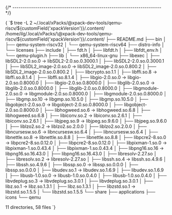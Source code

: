


{/* ------------------------------------------------------------------------ */}

<CodeBlock language="console"> {
`$ tree -L 2 ~/.local/xPacks/\@xpack-dev-tools/qemu-riscv/${customField('xpackVersion')}/.content/
/home/ilg/.local/xPacks/\@xpack-dev-tools/qemu-riscv/${customField('xpackVersion')}/.content/
├── README.md
├── bin
│   ├── qemu-system-riscv32
│   └── qemu-system-riscv64
├── distro-info
│   └── licenses
├── include
│   ├── fdt.h
│   ├── libfdt.h
│   ├── libfdt_env.h
│   └── qemu-plugin.h
├── lib
│   └── x86_64-linux-gnu
├── libexec
│   ├── libSDL2-2.0.so.0 -> libSDL2-2.0.so.0.3000.1
│   ├── libSDL2-2.0.so.0.3000.1
│   ├── libSDL2_image-2.0.so.0 -> libSDL2_image-2.0.so.0.800.2
│   ├── libSDL2_image-2.0.so.0.800.2
│   ├── libcrypto.so.1.1
│   ├── libffi.so.8 -> libffi.so.8.1.4
│   ├── libffi.so.8.1.4
│   ├── libgio-2.0.so.0 -> libgio-2.0.so.0.8000.0
│   ├── libgio-2.0.so.0.8000.0
│   ├── libglib-2.0.so.0 -> libglib-2.0.so.0.8000.0
│   ├── libglib-2.0.so.0.8000.0
│   ├── libgmodule-2.0.so.0 -> libgmodule-2.0.so.0.8000.0
│   ├── libgmodule-2.0.so.0.8000.0
│   ├── libgmp.so.10 -> libgmp.so.10.5.0
│   ├── libgmp.so.10.5.0
│   ├── libgobject-2.0.so.0 -> libgobject-2.0.so.0.8000.0
│   ├── libgobject-2.0.so.0.8000.0
│   ├── libhogweed.so.6 -> libhogweed.so.6.8
│   ├── libhogweed.so.6.8
│   ├── libiconv.so.2 -> libiconv.so.2.6.1
│   ├── libiconv.so.2.6.1
│   ├── libjpeg.so.9 -> libjpeg.so.9.6.0
│   ├── libjpeg.so.9.6.0
│   ├── liblzo2.so.2 -> liblzo2.so.2.0.0
│   ├── liblzo2.so.2.0.0
│   ├── libncursesw.so.6 -> libncursesw.so.6.4
│   ├── libncursesw.so.6.4
│   ├── libnettle.so.8 -> libnettle.so.8.8
│   ├── libnettle.so.8.8
│   ├── libpcre2-8.so.0 -> libpcre2-8.so.0.12.0
│   ├── libpcre2-8.so.0.12.0
│   ├── libpixman-1.so.0 -> libpixman-1.so.0.43.4
│   ├── libpixman-1.so.0.43.4
│   ├── libpng16.so.16 -> libpng16.so.16.43.0
│   ├── libpng16.so.16.43.0
│   ├── libresolv-2.27.so
│   ├── libresolv.so.2 -> libresolv-2.27.so
│   ├── libssh.so.4 -> libssh.so.4.9.6
│   ├── libssh.so.4.9.6
│   ├── libssp.so.0 -> libssp.so.0.0.0
│   ├── libssp.so.0.0.0
│   ├── libudev.so.1 -> libudev.so.1.6.9
│   ├── libudev.so.1.6.9
│   ├── libusb-1.0.so.0 -> libusb-1.0.so.0.4.0
│   ├── libusb-1.0.so.0.4.0
│   ├── libvdeplug.so.3 -> libvdeplug.so.3.0.1
│   ├── libvdeplug.so.3.0.1
│   ├── libz.so.1 -> libz.so.1.3.1
│   ├── libz.so.1.3.1
│   ├── libzstd.so.1 -> libzstd.so.1.5.5
│   └── libzstd.so.1.5.5
└── share
    ├── applications
    ├── icons
    └── qemu

11 directories, 58 files
`} </CodeBlock>
